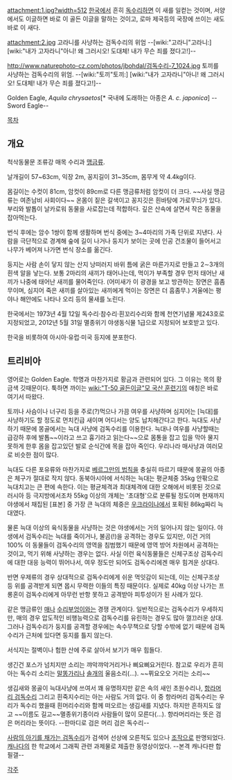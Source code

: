 attachment:1.jpg?width=512
[[한국]]에서 흔히 [[독수리]]하면 이 새를 일컫는 것이며, 서양에서도 이글하면 바로 이 골든 이글을 말하는 것이고, 로마 제국등의 국장에 쓰이는 새도 바로 이 새다.

attachment:2.jpg
고라니를 사냥하는 검독수리의 위엄 --[wiki:"고라니"고라니:] [wiki:"내가 고자라니"아니! 왜 그러시오! 도대체! 내가 무슨 죄를 졌다고!]--

http://www.naturephoto-cz.com/photos/jbohdal/검독수리-7_1024.jpg
토끼를 사냥하는 검독수리의 위엄. --[wiki:"토끼"토끼:] [wiki:"내가 고자라니"아니! 왜 그러시오! 도대체! 내가 무슨 죄를 졌다고!]--


Golden Eagle, ''Aquila chrysaetos''[* 국내에 도래하는 아종은 ''A. c. japonica''] --Sword Eagle--

[[목차]]

== 개요 ==
척삭동물문 조류강 매목 수리과 [[맹금류]].

날개길이 57~63cm, 익장 2m, 꽁지길이 31~35cm, 몸무게 약 4.4kg이다. 

몸길이는 수컷이 81cm, 암컷이 89cm로 다른 맹금류처럼 암컷이 더 크다. ~~사실 맹금류는 여존남비 사회이다~~ 온몸이 짙은 갈색이고 꽁지깃은 흰바탕에 가로무늬가 있다. 부리와 발톱이 날카로워 동물을 사로잡는데 적합하다. 깊은 산속에 살면서 작은 동물을 잡아먹는다. 

번식 후에는 암수 1쌍이 함께 생활하며 번식 중에는 3~4마리의 가족 단위로 지낸다. 사람을 극단적으로 경계해 숲에 길이 나거나 둥지가 보이는 곳에 인공 건조물이 들어서고 나무가 베어져 나가면 번식 장소를 옮긴다. 

둥지는 사람 손이 닿지 않는 산지 낭떠러지 바위 틈에 굵은 마른가지로 만들고 2∼3개의 흰색 알을 낳는다. 보통 2마리의 새끼가 태어나는데, 먹이가 부족할 경우 먼저 태어난 새끼가 나중에 태어난 새끼를 물어죽인다. (어미새가 이 광경을 보고 방관하는 장면은 흠좀무이며, 심지어 죽은 새끼를 살아있는 새끼에게 먹이는 장면은 더 흠좀무.) 겨울에는 평야나 해안에도 나타나 오리 등의 물새를 노린다. 

한국에서는 1973년 4월 12일 독수리·참수리·흰꼬리수리와 함께 천연기념물 제243호로 지정되었고, 2012년 5월 31일 멸종위기 야생동식물 1급으로 지정되어 보호받고 있다. 

한국을 비롯하여 아시아·유럽·미국 등지에 분포한다.

== 트리비아 ==
영어로는 Golden Eagle. 학명과 마찬가지로 황금과 관련되어 있다. 그 이유는 목의 황금색 깃때문이다. 툭하면 까이는 [[wiki:"T-50 골든이글"모 국산 훈련기]]의 애칭은 바로 여기서 따왔다. 

토끼나 사슴이나 너구리 등을 주로(?)먹으나 가끔 여우를 사냥하며 심지어는 [늑대]를 사냥하기도 할 정도로 먼치킨급 새이며 어디서는 양도 납치해간다고 한다. 늑대도 사냥하기 때문에 몽골에서는 늑대 사냥에 검독수리를 이용한다. 늑대나 여우를 사냥할때는 급강하 후에 발톱~~이라고 쓰고 흉기라고 읽는다~~으로 몸통을 잡고 입을 막아 물지 못하게 한후 몸을 잡고있던 발로 순식간에 목을 잡아 죽인다. 우리나라 매사냥과 여러모로 비슷한 점이 많다.

{{{#!html
<object width="420" height="315"><param name="movie" value="//www.youtube.com/v/Re644qgnCtw?hl=ko_KR&amp;version=3"></param><param name="allowFullScreen" value="true"></param><param name="allowscriptaccess" value="always"></param><embed src="//www.youtube.com/v/Re644qgnCtw?hl=ko_KR&amp;version=3" type="application/x-shockwave-flash" width="420" height="315" allowscriptaccess="always" allowfullscreen="true"></embed></object>
}}}

늑대도 다른 포유류와 마찬가지로 [[베르그만의 법칙]]을 충실히 따르기 때문에 몽골의 아종은 체구가 절대로 작지 않다. 동북아시아에 서식하는 늑대는 평균체중 35kg 안팎으로 늑대치고는 큰 편에 속한다. 이는 평균체격과 최대체격에 대한 오해에서 비롯된 것으로 러시아 등 극지방에서조차 55kg 이상의 개체는 '초대형'으로 분류될 정도이며 현재까지 야생에서 채집된 [표본] 중 가장 큰 늑대의 체중은 [[우크라이나]]에서 포획된 86kg짜리 늑대였다.

물론 늑대 이상의 육식동물을 사냥하는 것은 야생에서는 거의 일어나지 않는 일이다. 야생에서 검독수리는 늑대를 죽이거나, 불곰(!)을 공격하는 경우도 있지만, 이건 거의 100% 이 동물들이 검독수리의 영역을 침범했기 때문에 영역 방어 차원에서 공격하는 것이고, 먹기 위해 사냥하는 경우는 없다. 사실 이런 육식동물들은 신체구조상 검독수리에 대한 대응 능력이 뛰어나서, 여우 정도만 되어도 검독수리에겐 매우 힘겨운 상대다.

반면 우제류의 경우 상대적으로 검독수리에게 쉬운 먹잇감이 되는데, 이는 신체구조상 등 위를 공격받게 되면 몹시 무력한 이들의 특징 때문이다. 실제로 40kg 이상 나가는 프롱혼이 검독수리에게 아무런 반항 못하고 공격받아 피투성이가 된 사례가 있다.

같은 맹금류인 [[매]]나 [[수리부엉이]]와는 경쟁 관계이다. 일반적으로는 검독수리가 우세하지만, 매의 경우 압도적인 비행능력으로 검독수리를 유린하는 경우도 많아 껄끄러운 상대. 그러나 검독수리가 둥지를 공격할 경우에는 속수무책으로 당할 수밖에 없기 때문에 검독수리가 근처에 있다면 둥지를 틀지 않는다.

서식지는 절벽이나 험한 산에 주로 살아서 보기가 매우 힘들다.

생긴건 포스가 넘치지만 소리는 꺄악꺄악거리거나 삐요삐요거린다. 참고로 우리가 흔히 아는 독수리 소리는 [[말똥가리]]나 [[솔개]]의 울음소리(...). ~~퓌요오오 거리는 소리~~

생김새와 몽골이 늑대사냥에 쓰여서 꽤 유명하지만 같은 속의 새인 초원수리나, [[항라머리 검독수리]] 그리고 흰죽지수리는 아는 사람도 거의 없다. 이 중 항라머리 검독수리는 우리가 독수리 했을때 흰머리수리와 함께 떠오르는 생김새를 지녔다. 하지만 흔하지도 않고 ~~이름도 길고~~멸종위기종이라 사람들이 많이 모른다(...). 항라머리라는 뜻은 검은 머리라는 뜻이다. --한마디로 검은 머리 검은 독수리--

[http://www.nocutnews.co.kr/Show.asp?IDX=2352160 사람의 아기를 채가는 검독수리]가 검색어 선상에 오른적도 있으나 [[조작]]으로 판명되었다. [[캐나다]]의 한 학교에서 그래픽 관련 과제물로 제출한 동영상이었다. --본격 캐나다판 합필갤-- 

[[각주]]
